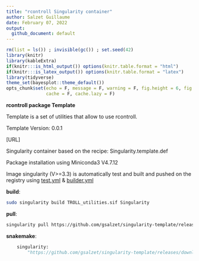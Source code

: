 ```yaml
---
title: "rcontroll Singularity container"
author: Salzet Guillaume
date: February 07, 2022
output:
  github_document: default
---
```


```r
rm(list = ls()) ; invisible(gc()) ; set.seed(42)
library(knitr)
library(kableExtra)
if(knitr:::is_html_output()) options(knitr.table.format = "html") 
if(knitr:::is_latex_output()) options(knitr.table.format = "latex") 
library(tidyverse)
theme_set(bayesplot::theme_default())
opts_chunk$set(echo = F, message = F, warning = F, fig.height = 6, fig.width = 8,
               cache = F, cache.lazy = F)
```

**rcontroll package Template**

Template is a set of utilities that allow to use rcontroll.

Template Version: 0.0.1

[URL]

Singularity container based on the recipe: Singularity.template.def

Package installation using Miniconda3 V4.7.12

Image singularity (V>=3.3) is automatically test and built and pushed on the registry using 
[test.yml](https://github.com/gsalzet/singularity-template/blob/main/.github/workflows/test.yml) &
[builder.yml](https://github.com/gsalzet/singularity-template/blob/main/.github/workflows/builder.yml)

**build**:

```bash
sudo singularity build TROLL_utilities.sif Singularity
```

**pull**:

```bash
singularity pull https://github.com/gsalzet/singularity-template/releases/download/0.0.1/gsalzet-singularity-template.latest.sif
```

**snakemake**:

```python
    singularity: 
        "https://github.com/gsalzet/singularity-template/releases/download/0.0.1/gsalzet-singularity-template.latest.sif"
```

